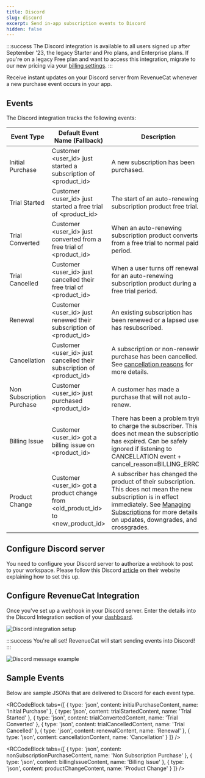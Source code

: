 ```yaml
---
title: Discord
slug: discord
excerpt: Send in-app subscription events to Discord
hidden: false
---
```


:::success
The Discord integration is available to all users signed up after September '23, the legacy Starter and Pro plans, and Enterprise plans. If you're on a legacy Free plan and want to access this integration, migrate to our new pricing via your [billing settings](https://app.revenuecat.com/settings/billing).
:::

Receive instant updates on your Discord server from RevenueCat whenever a new purchase event occurs in your app.

## Events

The Discord integration tracks the following events:

| Event Type                 | Default Event Name (Fallback)                                          | Description                                                                                                                                                                                                                                                       | App Store | Play Store | Amazon | Stripe | Promo |
|----------------------------|------------------------------------------------------------------------|-------------------------------------------------------------------------------------------------------------------------------------------------------------------------------------------------------------------------------------------------------------------|-----------|------------|--------|--------|-------|
| Initial Purchase           | Customer \<user_id> just started a subscription of \<product_id>       | A new subscription has been purchased.                                                                                                                                                                                                                            | ✅         | ✅          | ✅      | ✅      | ❌     |
| Trial Started              | Customer \<user_id> just started a free trial of \<product_id>         | The start of an auto-renewing subscription product free trial.                                                                                                                                                                                                    | ✅         | ✅          | ✅      | ✅      | ❌     |
| Trial Converted            | Customer \<user_id> just converted from a free trial of \<product_id>  | When an auto-renewing subscription product converts from a free trial to normal paid period.                                                                                                                                                                       | ✅         | ✅          | ✅      | ✅      | ❌     |
| Trial Cancelled            | Customer \<user_id> just cancelled their free trial of \<product_id>   | When a user turns off renewals for an auto-renewing subscription product during a free trial period.                                                                                                                                                              | ✅         | ✅          | ✅      | ✅      | ❌     |
| Renewal                    | Customer \<user_id> just renewed their subscription of \<product_id>   | An existing subscription has been renewed or a lapsed user has resubscribed.                                                                                                                                                                                      | ✅         | ✅          | ✅      | ✅      | ❌     |
| Cancellation               | Customer \<user_id> just cancelled their subscription of \<product_id> | A subscription or non-renewing purchase has been cancelled. See [cancellation reasons](https://www.revenuecat.com/docs/event-types-and-fields#cancellation-and-expiration-reasons) for more details.                                                               | ✅         | ✅          | ✅      | ✅      | ✅     |
| Non Subscription Purchase  | Customer \<user_id> just purchased \<product_id>                       | A customer has made a purchase that will not auto-renew.                                                                                                                                                                                                          | ✅         | ✅          | ✅      | ✅      | ✅     |
| Billing Issue              | Customer \<user_id> got a billing issue on \<product_id>               | There has been a problem trying to charge the subscriber. This does not mean the subscription has expired. Can be safely ignored if listening to CANCELLATION event + cancel_reason=BILLING_ERROR.                                                                 | ✅         | ✅          | ✅      | ✅      | ❌     |
| Product Change             | Customer \<user_id> got a product change from \<old_product_id> to \<new_product_id> | A subscriber has changed the product of their subscription. This does not mean the new subscription is in effect immediately. See [Managing Subscriptions](doc:managing-subscriptions) for more details on updates, downgrades, and crossgrades.                 | ✅         | ✅          | ❌      | ✅      | ❌     |


## Configure Discord server

You need to configure your Discord server to authorize a webhook to post to your workspace. Please follow this Discord [article](https://support.discord.com/hc/en-us/articles/228383668-Intro-to-Webhooks) on their website explaining how to set this up.

## Configure RevenueCat Integration

Once you've set up a webhook in your Discord server. Enter the details into the Discord Integration section of your [dashboard](https://app.revenuecat.com).

![](https://github.com/RevenueCat/revenuecat-docs/assets/287089/7764e4de-b9ea-4060-9a59-af0c959bebb0 "Discord integration setup")

:::success
You're all set! RevenueCat will start sending events into Discord!
:::

![](https://github.com/RevenueCat/revenuecat-docs/assets/287089/07cde5bd-e440-47d0-a219-aceaac4fd516 "Discord message example")

## Sample Events

Below are sample JSONs that are delivered to Discord for each event type.


<RCCodeBlock tabs={[
    { type: 'json', content: initialPurchaseContent, name: 'Initial Purchase' },
    { type: 'json', content: trialStartedContent, name: 'Trial Started' },
    { type: 'json', content: trialConvertedContent, name: 'Trial Converted' },
    { type: 'json', content: trialCancelledContent, name: 'Trial Cancelled' },
    { type: 'json', content: renewalContent, name: 'Renewal' },
    { type: 'json', content: cancellationContent, name: 'Cancellation' }
]} />



<RCCodeBlock tabs={[
    { type: 'json', content: nonSubscriptionPurchaseContent, name: 'Non Subscription Purchase' },
    { type: 'json', content: billingIssueContent, name: 'Billing Issue' },
    { type: 'json', content: productChangeContent, name: 'Product Change' }
]} />